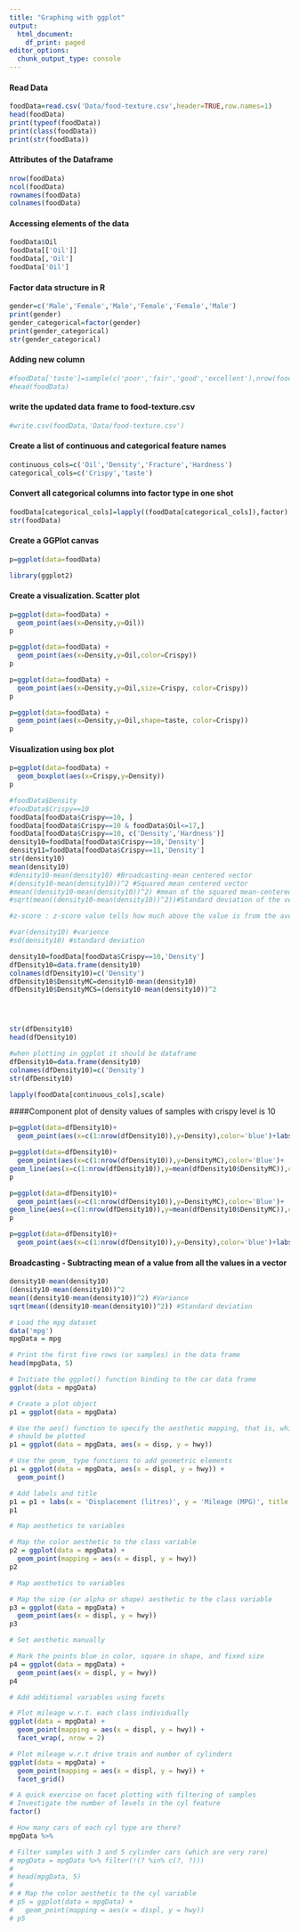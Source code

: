 ---
title: "Graphing with ggplot"
output:
  html_document:
    df_print: paged
editor_options:
  chunk_output_type: console
---

#### Read Data

```{r}
foodData=read.csv('Data/food-texture.csv',header=TRUE,row.names=1)
head(foodData)
print(typeof(foodData))
print(class(foodData))
print(str(foodData))
```

#### Attributes of the Dataframe

```{r}
nrow(foodData)
ncol(foodData)
rownames(foodData)
colnames(foodData)
```

#### Accessing elements of the data

```{r}
foodData$Oil
foodData[['Oil']]
foodData[,'Oil']
foodData['Oil']
```

#### Factor data structure in R

```{r}
gender=c('Male','Female','Male','Female','Female','Male')
print(gender)
gender_categorical=factor(gender)
print(gender_categorical)
str(gender_categorical)
```

#### Adding new column

```{r}
#foodData['taste']=sample(c('poor','fair','good','excellent'),nrow(foodData),replace=TRUE,p=c(0.25,0.25,0.25,0.25))
#head(foodData)
```

#### write the updated data frame to food-texture.csv

```{r}
#write.csv(foodData,'Data/food-texture.csv')
```

#### Create a list of continuous and categorical feature names

```{r}
continuous_cols=c('Oil','Density','Fracture','Hardness')
categorical_cols=c('Crispy','taste')
```

#### Convert all categorical columns into factor type in one shot

```{r}
foodData[categorical_cols]=lapply((foodData[categorical_cols]),factor)
str(foodData)
```

#### Create a GGPlot canvas

```{r}
p=ggplot(data=foodData)

```

```{r}
library(ggplot2)
```

#### Create a visualization. Scatter plot

```{r}
p=ggplot(data=foodData) + 
  geom_point(aes(x=Density,y=Oil))
p
```

```{r}
p=ggplot(data=foodData) + 
  geom_point(aes(x=Density,y=Oil,color=Crispy))
p
```

```{r}
p=ggplot(data=foodData) + 
  geom_point(aes(x=Density,y=Oil,size=Crispy, color=Crispy))
p
```

```{r}
p=ggplot(data=foodData) + 
  geom_point(aes(x=Density,y=Oil,shape=taste, color=Crispy))
p
```

#### Visualization using box plot

```{r}
p=ggplot(data=foodData) + 
  geom_boxplot(aes(x=Crispy,y=Density))
p
```



```{r}
#foodData$Density
#foodData$Crispy==10
foodData[foodData$Crispy==10, ]
foodData[foodData$Crispy==10 & foodData$Oil<=17,]
foodData[foodData$Crispy==10, c('Density','Hardness')]
density10=foodData[foodData$Crispy==10,'Density']
density11=foodData[foodData$Crispy==11,'Density']
str(density10)
mean(density10)
#density10-mean(density10) #Broadcasting-mean centered vector
#(density10-mean(density10))^2 #Squared mean centered vector
#mean((density10-mean(density10))^2) #mean of the squared mean-centered vector-varience
#sqrt(mean((density10-mean(density10))^2))#Standard deviation of the vector

#z-score : z-score value tells how much above the value is from the average value

#var(density10) #varience
#sd(density10) #standard deviation
```

```{r}
density10=foodData[foodData$Crispy==10,'Density']
dfDensity10=data.frame(density10)
colnames(dfDensity10)=c('Density')
dfDensity10$DensityMC=density10-mean(density10)
dfDensity10$DensityMCS=(density10-mean(density10))^2




str(dfDensity10)
head(dfDensity10)
```


```{r}
#when plotting in ggplot it should be dataframe
dfDensity10=data.frame(density10)
colnames(dfDensity10)=c('Density')
str(dfDensity10)
```

```{r}
lapply(foodData[continuous_cols],scale)
```


####Component plot of density values of samples with crispy level is 10
```{r}
p=ggplot(data=dfDensity10)+
  geom_point(aes(x=c(1:nrow(dfDensity10)),y=Density),color='blue')+labs(x='Sample number',y='Density(kg/m^3)', title="Component plot of density")

```

```{r}
p=ggplot(data=dfDensity10)+
  geom_point(aes(x=c(1:nrow(dfDensity10)),y=DensityMC),color='Blue')+
geom_line(aes(x=c(1:nrow(dfDensity10)),y=mean(dfDensity10$DensityMC)),color='Red')+labs(x='Sample number',y='Density(kg/m^3)', title="Component plot of density")
p
```

```{r}
p=ggplot(data=dfDensity10)+
  geom_point(aes(x=c(1:nrow(dfDensity10)),y=DensityMC),color='Blue')+
geom_line(aes(x=c(1:nrow(dfDensity10)),y=mean(dfDensity10$DensityMC)),color='Red')+labs(x='Sample number',y='Density(kg/m^3)', title="Component plot of density")
p
```


```{r}
p=ggplot(data=dfDensity10)+
  geom_point(aes(x=c(1:nrow(dfDensity10)),y=Density),color='blue')+labs(x='Sample number',y='Density(kg/m^3)', title="Component plot of density")
```


#### Broadcasting - Subtracting mean of a value from all the values in a vector

```{r}
density10-mean(density10)
(density10-mean(density10))^2
mean((density10-mean(density10))^2) #Variance
sqrt(mean((density10-mean(density10))^2)) #Standard deviation
```

```{r}
# Load the mpg dataset
data('mpg')
mpgData = mpg

# Print the first five rows (or samples) in the data frame
head(mpgData, 5)
```

```{r}
# Initiate the ggplot() function binding to the car data frame
ggplot(data = mpgData)

# Create a plot object
p1 = ggplot(data = mpgData)

# Use the aes() function to specify the aesthetic mapping, that is, which variables
# should be plotted
p1 = ggplot(data = mpgData, aes(x = disp, y = hwy))

# Use the geom_ type functions to add geometric elements
p1 = ggplot(data = mpgData, aes(x = displ, y = hwy)) +
  geom_point()

# Add labels and title
p1 = p1 + labs(x = 'Displacement (litres)', y = 'Mileage (MPG)', title = 'Mileage vs. Displacement')
p1
```

```{r}
# Map aesthetics to variables

# Map the color aesthetic to the class variable
p2 = ggplot(data = mpgData) +
  geom_point(mapping = aes(x = displ, y = hwy))
p2
```

```{r}
# Map aesthetics to variables

# Map the size (or alpha or shape) aesthetic to the class variable
p3 = ggplot(data = mpgData) +
  geom_point(aes(x = displ, y = hwy))
p3
```

```{r}
# Set aesthetic manually

# Mark the points blue in color, square in shape, and fixed size
p4 = ggplot(data = mpgData) +
  geom_point(aes(x = displ, y = hwy))
p4
```

```{r}
# Add additional variables using facets

# Plot mileage w.r.t. each class individually
ggplot(data = mpgData) + 
  geom_point(mapping = aes(x = displ, y = hwy)) + 
  facet_wrap(, nrow = 2)
```

```{r}
# Plot mileage w.r.t drive train and number of cylinders
ggplot(data = mpgData) + 
  geom_point(mapping = aes(x = displ, y = hwy)) + 
  facet_grid()
```

```{r}
# A quick exercise on facet plotting with filtering of samples
# Investigate the number of levels in the cyl feature
factor()

# How many cars of each cyl type are there?
mpgData %>% 

# Filter samples with 3 and 5 cylinder cars (which are very rare)
# mpgData = mpgData %>% filter(!(? %in% c(?, ?)))
# 
# head(mpgData, 5)
# 
# # Map the color aesthetic to the cyl variable
# p5 = ggplot(data = mpgData) +
#   geom_point(mapping = aes(x = displ, y = hwy))
# p5
```
